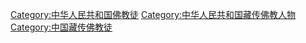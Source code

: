 [[Category:中华人民共和国佛教徒|Category:中华人民共和国佛教徒]]
[[Category:中华人民共和国藏传佛教人物‎|Category:中华人民共和国藏传佛教人物‎]]
[[Category:中国藏传佛教徒|Category:中国藏传佛教徒]]